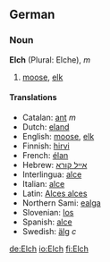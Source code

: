 ==German==

=== Noun ===
'''Elch''' (Plural: Elche), ''m''
#[[moose]], [[elk]]

==== Translations ====
*Catalan: [[ant]] ''m''
*Dutch: [[eland]]
*English: [[moose]], [[elk]]
*Finnish: [[hirvi]]
*French: [[élan]]
*Hebrew: [[אייל קורא]]
*Interlingua: [[alce]]
*Italian: [[alce]]
*Latin: [[Alces alces]]
*Northern Sami: [[ealga]]
*Slovenian: [[los]]
*Spanish: [[alce]]
*Swedish: [[älg]] ''c''

[[de:Elch]]
[[io:Elch]]
[[fi:Elch]]